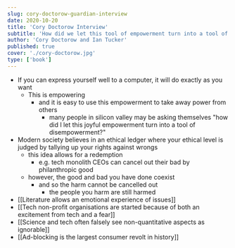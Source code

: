 ```yaml
---
slug: cory-doctorow-guardian-interview
date: 2020-10-20
title: 'Cory Doctorow Interview'
subtitle: 'How did we let this tool of empowerment turn into a tool of disempowerment?'
author: 'Cory Doctorow and Ian Tucker'
published: true
cover: './cory-doctorow.jpg'
type: ['book']
---
```


- If you can express yourself well to a computer, it will do exactly as you want
    - This is empowering
        - and it is easy to use this empowerment to take away power from others
            - many people in silicon valley may be asking themselves "how did I let this joyful empowerment turn into a tool of disempowerment?"
- Modern society believes in an ethical ledger where your ethical level is judged by tallying up your rights against wrongs
    - this idea allows for a redemption
        - e.g. tech monolith CEOs can cancel out their bad by philanthropic good
    - however, the good and bad you have done coexist
        - and so the harm cannot be cancelled out
            - the people you harm are still harmed
- [[Literature allows an emotional experience of issues]]
- [[Tech non-profit organisations are started because of both an excitement from tech and a fear]]
- [[Science and tech often falsely see non-quantitative aspects as ignorable]]
- [[Ad-blocking is the largest consumer revolt in history]]
